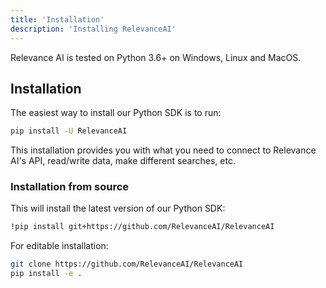 ```yaml
---
title: 'Installation'
description: 'Installing RelevanceAI'
---
```


<Note>Relevance AI is tested on Python 3.6+ on Windows, Linux and MacOS.</Note>

## Installation

The easiest way to install our Python SDK is to run:

```bash
pip install -U RelevanceAI
```

This installation provides you with what you need to connect to Relevance AI's API, read/write data, make different searches, etc.

### Installation from source

This will install the latest version of our Python SDK:

```bash
!pip install git+https://github.com/RelevanceAI/RelevanceAI
```

For editable installation:

```bash
git clone https://github.com/RelevanceAI/RelevanceAI
pip install -e .
```
